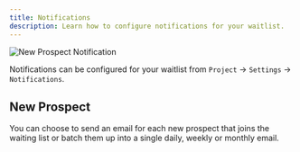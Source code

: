 ```yaml
---
title: Notifications
description: Learn how to configure notifications for your waitlist.
---
```


![New Prospect Notification](./new-prospect.jpeg)

Notifications can be configured for your waitlist from `Project` -> `Settings` -> `Notifications`.

## New Prospect

You can choose to send an email for each new prospect that joins the waiting list or batch them up into a single daily, weekly or monthly email.
